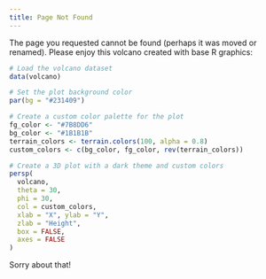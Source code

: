 ```yaml
---
title: Page Not Found
---
```


The page you requested cannot be found (perhaps it was moved or renamed). Please enjoy this volcano created with base R graphics:

```r
# Load the volcano dataset
data(volcano)

# Set the plot background color
par(bg = "#231409")

# Create a custom color palette for the plot
fg_color <- "#7B8DD6"
bg_color <- "#1B1B1B"
terrain_colors <- terrain.colors(100, alpha = 0.8)
custom_colors <- c(bg_color, fg_color, rev(terrain_colors))

# Create a 3D plot with a dark theme and custom colors
persp(
  volcano,
  theta = 30,
  phi = 30,
  col = custom_colors,
  xlab = "X", ylab = "Y",
  zlab = "Height", 
  box = FALSE, 
  axes = FALSE
)

```

Sorry about that! 